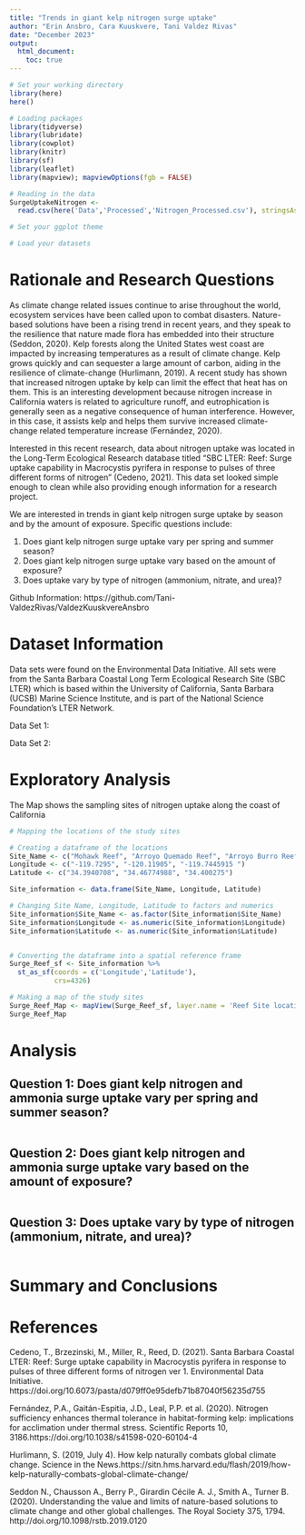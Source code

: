 ```yaml
---
title: "Trends in giant kelp nitrogen surge uptake"
author: "Erin Ansbro, Cara Kuuskvere, Tani Valdez Rivas"
date: "December 2023"
output: 
  html_document:
    toc: true
---
```

\newpage
\tableofcontents
\newpage
\listoftables 
\newpage
\listoffigures 
\newpage

```r
# Set your working directory
library(here)
here()

# Loading packages
library(tidyverse)
library(lubridate)
library(cowplot)
library(knitr)
library(sf)
library(leaflet)
library(mapview); mapviewOptions(fgb = FALSE)

# Reading in the data
SurgeUptakeNitrogen <-
  read.csv(here('Data','Processed','Nitrogen_Processed.csv'), stringsAsFactors=TRUE)

# Set your ggplot theme

# Load your datasets

```


# Rationale and Research Questions

As climate change related issues continue to arise throughout the world, ecosystem services have been called upon to combat disasters. Nature-based solutions have been a rising trend in recent years, and they speak to the resilience that nature made flora has embedded into their structure (Seddon, 2020). Kelp forests along the United States west coast are impacted by increasing temperatures as a result of climate change. Kelp grows quickly and can sequester a large amount of carbon, aiding in the resilience of climate-change (Hurlimann, 2019). A recent study has shown that increased nitrogen uptake by kelp can limit the effect that heat has on them. This is an interesting development because nitrogen increase in California waters is related to agriculture runoff, and eutrophication is generally seen as a negative consequence of human interference. However, in this case, it assists kelp and helps them survive increased climate-change related temperature increase (Fernández, 2020).

Interested in this recent research, data about nitrogen uptake was located in the Long-Term Ecological Research database titled “SBC LTER: Reef: Surge uptake capability in Macrocystis pyrifera in response to pulses of three different forms of nitrogen” (Cedeno, 2021). This data set looked simple enough to clean while also providing enough information for a research project. 

We are interested in trends in giant kelp nitrogen surge uptake by season and by the amount of exposure. Specific questions include:

1. Does giant kelp nitrogen surge uptake vary per spring and summer season?
2. Does giant kelp nitrogen surge uptake vary based on the amount of exposure?
3. Does uptake vary by type of nitrogen (ammonium, nitrate, and urea)?

Github Information: https://github.com/Tani-ValdezRivas/ValdezKuuskvereAnsbro


\newpage

# Dataset Information

Data sets were found on the Environmental Data Initiative. All sets were from the Santa Barbara Coastal Long Term Ecological Research Site (SBC LTER) which is based  within the University of California, Santa Barbara (UCSB) Marine Science Institute, and is part of the National Science Foundation's LTER Network. 

Data Set 1:

Data Set 2:

\newpage

# Exploratory Analysis 

The Map shows the sampling sites of nitrogen uptake along the coast of California
```r

# Mapping the locations of the study sites

# Creating a dataframe of the locations
Site_Name <- c("Mohawk Reef", "Arroyo Quemado Reef", "Arroyo Burro Reef")
Longitude <- c("-119.7295", "-120.11905", "-119.7445915	")
Latitude <- c("34.3940708", "34.46774988", "34.400275")

Site_information <- data.frame(Site_Name, Longitude, Latitude)

# Changing Site Name, Longitude, Latitude to factors and numerics
Site_information$Site_Name <- as.factor(Site_information$Site_Name)
Site_information$Longitude <- as.numeric(Site_information$Longitude)
Site_information$Latitude <- as.numeric(Site_information$Latitude)


# Converting the dataframe into a spatial reference frame
Surge_Reef_sf <- Site_information %>% 
  st_as_sf(coords = c('Longitude','Latitude'),
           crs=4326)

# Making a map of the study sites
Surge_Reef_Map <- mapView(Surge_Reef_sf, layer.name = 'Reef Site locations')
Surge_Reef_Map

```


\newpage

# Analysis



## Question 1: Does giant kelp nitrogen and ammonia surge uptake vary per spring and summer season?

```r

```


## Question 2:  Does giant kelp nitrogen and ammonia surge uptake vary based on the amount of exposure?

```r

```


## Question 3: Does uptake vary by type of nitrogen (ammonium, nitrate, and urea)?

```r

```


\newpage

# Summary and Conclusions


\newpage

# References
Cedeno, T., Brzezinski, M., Miller, R., Reed, D. (2021). Santa Barbara Coastal LTER: Reef: Surge uptake capability in Macrocystis pyrifera in response to pulses of three different forms of nitrogen ver 1. Environmental Data Initiative. https://doi.org/10.6073/pasta/d079ff0e95defb71b87040f56235d755 

Fernández, P.A., Gaitán-Espitia, J.D., Leal, P.P. et al. (2020). Nitrogen sufficiency enhances thermal tolerance in habitat-forming kelp: implications for acclimation under thermal stress. Scientific Reports 10, 3186.https://doi.org/10.1038/s41598-020-60104-4

Hurlimann, S. (2019, July 4). How kelp naturally combats global climate change. Science in the News.https://sitn.hms.harvard.edu/flash/2019/how-kelp-naturally-combats-global-climate-change/  

Seddon N., Chausson A., Berry P., Girardin Cécile A. J., Smith A., Turner B. (2020). Understanding the value and limits of nature-based solutions to climate change and other global challenges. The Royal Society 375, 1794. http://doi.org/10.1098/rstb.2019.0120 


